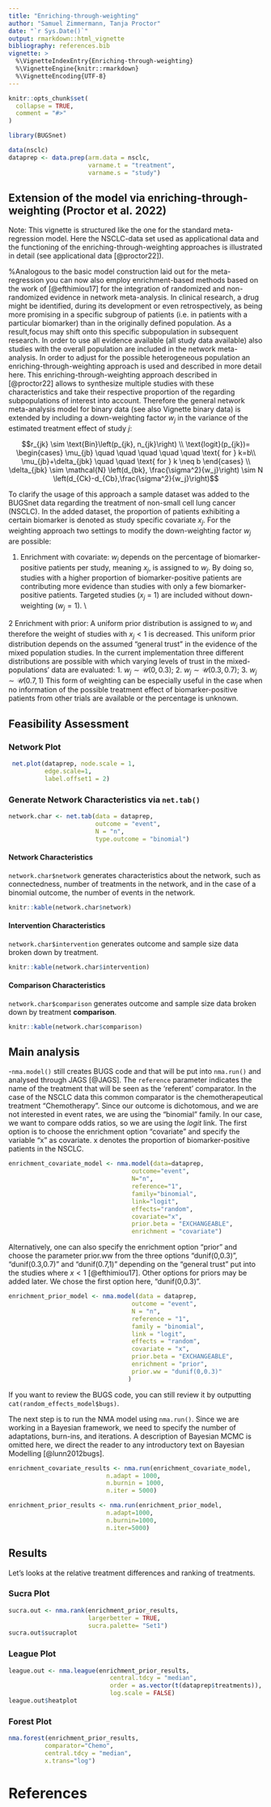 ```yaml
---
title: "Enriching-through-weighting"
author: "Samuel Zimmermann, Tanja Proctor"
date: "`r Sys.Date()`"
output: rmarkdown::html_vignette
bibliography: references.bib
vignette: >
  %\VignetteIndexEntry{Enriching-through-weighting}
  %\VignetteEngine{knitr::rmarkdown}
  %\VignetteEncoding{UTF-8}
---
```


```r
knitr::opts_chunk$set(
  collapse = TRUE,
  comment = "#>"
)
```

``` r
library(BUGSnet)

data(nsclc)
dataprep <- data.prep(arm.data = nsclc,
                      varname.t = "treatment",
                      varname.s = "study")
```
## Extension of the model via enriching-through-weighting (Proctor et al. 2022)

Note: This vignette is structured like the one for the standard meta-regression model. Here the NSCLC-data set used as applicational data and the functioning of the enriching-through-weighting approaches is illustrated in detail (see applicational data [@proctor22]).


%Analogous to the basic model construction laid out for the meta-regression you can now also employ enrichment-based methods based on the work of [@efthimiou17] for the integration of randomized and non-randomized evidence in network meta-analysis.
In clinical research, a drug might be identified, during its development or even retrospectively, as being more promising in a specific subgroup of patients (i.e. in patients with a particular biomarker) than in the originally defined population. As a result,focus may shift onto this specific subpopulation in subsequent research. In order to use all evidence available (all study data available) also studies with the overall population are included in the network meta-analysis. In order to adjust for the possible heterogeneous population an enriching-through-weighting approach is used and described in more detail here.
This enriching-through-weighting approach described in [@proctor22] allows to synthesize multiple studies with these characteristics and take their respective proportion of the regarding subpopulations of interest into account. Therefore the general network meta-analysis model for binary data (see also Vignette binary data) is extended by including a down-weighting factor $w_j$ in the variance of the estimated treatment effect of study $j$:


$$r_{jk} \sim \text{Bin}\left(p_{jk}, n_{jk}\right) \\
\text{logit}(p_{jk})=
\begin{cases}
\mu_{jb} \quad \quad \quad \quad \quad \text{ for } k=b\\
\mu_{jb}+\delta_{jbk} \quad \quad \text{ for }  k \neq b 
\end{cases} \\
\delta_{jbk} \sim \mathcal{N} \left(d_{bk}, \frac{\sigma^2}{w_j}\right) \sim
 N \left(d_{Ck}-d_{Cb},\frac{\sigma^2}{w_j}\right)$$


To clarify the usage of this approach a sample dataset was added to the BUGSnet data regarding the treatment of non-small cell lung cancer (NSCLC). In the added dataset, the proportion of patients exhibiting a certain biomarker is denoted as study specific covariate $x_j$. For the weighting approach two settings to modify the down-weighting factor $w_j$ are possible: 

1. Enrichment with covariate: $w_j$ depends on the percentage of biomarker-positive patients per study, meaning $x_j$, is assigned to $w_j$. 
By doing so, studies with a higher proportion of biomarker-positive patients are contributing more evidence than studies with only a few biomarker-positive patients. Targeted studies ($x_j$ = 1) are included without down-weighting ($w_j = 1$).  \\

2 Enrichment with prior: A uniform prior distribution is assigned to $w_j$ and therefore the weight of studies with $x_j < 1$ is decreased. This uniform prior distribution depends on the assumed "general trust" in the evidence of the mixed population studies. In the current implementation three different distributions are possible with which varying levels of trust in the mixed-populations' data are evaluated:
1. $w_j \sim \mathcal{U}(0,0.3)$; 
2. $w_j \sim \mathcal{U}(0.3,0.7)$; 
3. $w_j \sim \mathcal{U}(0.7,1)$
This form of weighting can be especially useful in the case when no information of the possible treatment effect of biomarker-positive patients from other trials are available or the percentage is unknown.

## Feasibility Assessment

### Network Plot


```r
 net.plot(dataprep, node.scale = 1, 
          edge.scale=1,
          label.offset1 = 2)
```


### Generate Network Characteristics via `net.tab()`

```r
network.char <- net.tab(data = dataprep,
                        outcome = "event",
                        N = "n",
                        type.outcome = "binomial")
```

#### Network Characteristics
`network.char$network` generates characteristics about the network, such as connectedness, number of treatments in the network, and in the case of a binomial outcome, the number of events in the network.
```r
knitr::kable(network.char$network)
```

#### Intervention Characteristics
`network.char$intervention` generates outcome and sample size data broken down by treatment.

```r
knitr::kable(network.char$intervention)
```

#### Comparison Characteristics
`network.char$comparison` generates outcome and sample size data broken down by treatment **comparison**.
```r
knitr::kable(network.char$comparison)
```

## Main analysis
-`nma.model()` still creates BUGS code and that will be put into `nma.run()` and analysed through JAGS [@JAGS]. The `reference` parameter indicates the name of the treatment that will be seen as the 'referent' comparator. In the case of the NSCLC data this common comparator is the chemotherapeutical treatment "Chemotherapy". Since our outcome is dichotomous, and we are not interested in event rates, we are using the "binomial" family. In our case, we want to compare odds ratios, so we are using the $logit$ link. The first option is to choose the enrichment option "covariate" and specify the variable "x" as covariate. x denotes the proportion of biomarker-positive patients in the NSCLC.


```r
enrichment_covariate_model <- nma.model(data=dataprep,
                                  outcome="event",
                                  N="n",
                                  reference="1",
                                  family="binomial",
                                  link="logit",
                                  effects="random",
                                  covariate="x",
                                  prior.beta = "EXCHANGEABLE",
                                  enrichment = "covariate")

```


Alternatively, one can also specify the enrichment option "prior" and choose the parameter prior.ww from the three options "dunif(0,0.3)", "dunif(0.3,0.7)" and "dunif(0.7,1)" depending on the "general trust" put into the studies where $x < 1$ [@efthimiou17]. Other options for priors may be added later. We chose the first option here, "dunif(0,0.3)".
```r
enrichment_prior_model <- nma.model(data = dataprep,
                                  outcome = "event",
                                  N = "n",
                                  reference = "1",
                                  family = "binomial",
                                  link = "logit",
                                  effects = "random",
                                  covariate = "x",
                                  prior.beta = "EXCHANGEABLE",
                                  enrichment = "prior",
                                  prior.ww = "dunif(0,0.3)"
                                 )

```

If you want to review the BUGS code, you can still review it by outputting `cat(random_effects_model$bugs)`. 

The next step is to run the NMA model using `nma.run()`. Since we are working in a Bayesian framework, we need to specify the number of adaptations, burn-ins, and iterations. A description of Bayesian MCMC is omitted here, we direct the reader to any introductory text on Bayesian Modelling [@lunn2012bugs].

```r

enrichment_covariate_results <- nma.run(enrichment_covariate_model,
                           n.adapt = 1000,
                           n.burnin = 1000,
                           n.iter = 5000)

```


```r

enrichment_prior_results <- nma.run(enrichment_prior_model,
                           n.adapt=1000,
                           n.burnin=1000,
                           n.iter=5000)

```



<!-- Next, we will assess consistency in the network by fitting an inconsistency fixed effects model and comparing it to our -->
<!-- consistency fixed effects model. If our inconsistency model shows a better fit than the consistency model, then  -->
<!-- it is likely that there is inconsistency in the network. -->

<!-- ##Check inconsistency -->
<!-- ```{r, results = "hide", fig.show = 'hide',  fig.width=8, fig.height = 8} -->
<!-- re_inconsistency_model <- nma.model(data=dataprep, -->
<!--                                   outcome="events", -->
<!--                                   N="sampleSize", -->
<!--                                   reference="02", -->
<!--                                   family="binomial", -->
<!--                                   link="logit", -->
<!--                                   effects="random", -->
<!--                                   type="inconsistency", -->
<!--                                   covariate="stroke", -->
<!--                                   prior.beta="EXCHANGEABLE") -->

<!-- re_inconsistency_results <- nma.run(re_inconsistency_model, -->
<!--                                          n.adapt=1000, -->
<!--                                          n.burnin=1000, -->
<!--                                          n.iter=10000) -->

<!-- ``` -->

<!-- Rainbow plots and DIC calculations can highlight outliers and can compare model fits between the two models.  -->
<!-- ```{r, fig.width=7, fig.height=4, results = "hide"} -->
<!-- par(mfrow = c(1,2)) -->
<!-- re_model_fit <- nma.fit(random_effects_results, main = "Consistency Model" ) -->
<!-- inconsist_model_fit <- nma.fit(re_inconsistency_results, main= "Consistency Model") -->
<!-- ``` -->
<!-- The leverage plots and DIC show that the consistency and inconsistency models are very similar, suggesting that -->
<!-- a consistency model is satisfactory. -->

<!-- A plot of the \code{pmdev} of both models against each other can highlight descrepancies between the two models. -->
<!-- ```{r, fig.height=6, fig.width = 6} -->
<!-- nma.compare(re_model_fit, inconsist_model_fit) -->
<!-- ``` -->

<!-- Seeing as that all the points lie close to the $y=x$ line, there is very little evidence of inconsistency. -->

## Results

Let's looks at the relative treatment differences and ranking of treatments.

### Sucra Plot
```r
sucra.out <- nma.rank(enrichment_prior_results,
                      largerbetter = TRUE, 
                      sucra.palette= "Set1")
sucra.out$sucraplot
```

### League Plot
```r
league.out <- nma.league(enrichment_prior_results, 
                            central.tdcy = "median", 
                            order = as.vector(t(dataprep$treatments)), 
                            log.scale = FALSE)
league.out$heatplot
```

### Forest Plot
```r
nma.forest(enrichment_prior_results,
          comparator="Chemo",
          central.tdcy = "median",
          x.trans="log")
```



# References
